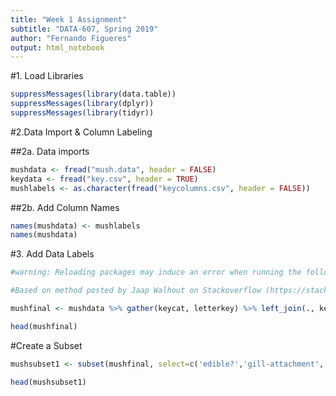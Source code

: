 ```yaml
---
title: "Week 1 Assignment"
subtitle: "DATA-607, Spring 2019"
author: "Fernando Figueres"
output: html_notebook
---
```



#1. Load Libraries
```r
suppressMessages(library(data.table))
suppressMessages(library(dplyr))
suppressMessages(library(tidyr))
```

#2.Data Import & Column Labeling

##2a. Data imports

```r
mushdata <- fread("mush.data", header = FALSE)
keydata <- fread("key.csv", header = TRUE)
mushlabels <- as.character(fread("keycolumns.csv", header = FALSE))
```

##2b. Add Column Names

```r
names(mushdata) <- mushlabels
names(mushdata)
```


#3. Add Data Labels

```r
#warning: Reloading packages may induce an error when running the following code.

#Based on method posted by Jaap Walhout on Stackoverflow (https://stackoverflow.com/questions/49213691/replacing-data-frame-content-with-values-from-another-table-using-matching-colum?rq=1)

mushfinal <- mushdata %>% gather(keycat, letterkey) %>% left_join(., keydata) %>% select(-letterkey) %>% group_by(keycat) %>% mutate(r = row_number()) %>% spread(keycat, keylabel) %>% select(-r)

```

```r
head(mushfinal)
```

#Create a Subset

```r
mushsubset1 <- subset(mushfinal, select=c('edible?','gill-attachment','gill-spacing','gill-size','gill-color'))
```

```r
head(mushsubset1)
```